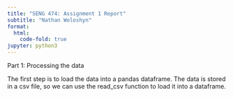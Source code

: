 ```yaml
---
title: "SENG 474: Assignment 1 Report"
subtitle: "Nathan Woloshyn"
format:
  html:
    code-fold: true
jupyter: python3
---
```


Part 1: Processing the data

The first step is to load the data into a pandas dataframe. The data is stored in a csv file, so we can use the read_csv function to load it into a dataframe. 